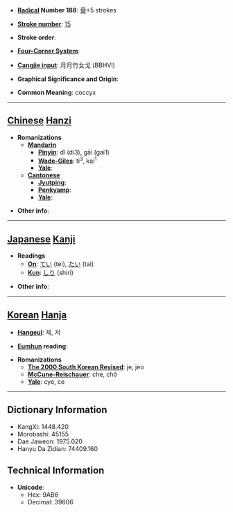 * '''[[Wiktionary:Chinese radical index| Radical]] Number 188''': [[Wiktionary:Chinese radical index 骨|骨]]+5 strokes

* '''[[Wiktionary:Chinese total strokes index|Stroke number]]''': [[Wiktionary:Chinese total strokes index 15|15]]

* '''Stroke order''': 

* '''[[Wiktionary:Chinese four corner index|Four-Corner System]]''': 

* '''[[Wiktionary:Chinese Cangjie index|Cangjie input]]''': 月月竹女戈 (BBHVI)

* '''Graphical Significance and Origin''': 

* '''Common Meaning''': coccyx

----

== [[Chinese]] [[Hanzi]] ==

* '''Romanizations'''
** '''[[Mandarin]]'''
*** '''[[Pinyin]]''': dǐ (di3), gāi (gai1)
*** '''[[Wade-Giles]]''': ti<sup>3</sup>, kai<sup>1</sup>
*** '''[[Yale]]''': 
** '''[[Cantonese]]'''
*** '''[[Jyutping]]''':
*** '''[[Penkyamp]]''': 
*** '''[[Yale]]''': 

* '''Other info''': 

----

== [[Japanese]] [[Kanji]] ==

* '''Readings'''
** '''[[On]]''': [[てい]] (tei), [[たい]] (tai)
** '''[[Kun]]''': [[しり]] (shiri)

* '''Other info''':  

----

== [[Korean]] [[Hanja]] ==

* '''[[Hangeul]]''': 제, 저

* '''[[Eumhun]] reading''': 

* '''Romanizations'''
** '''[[The 2000 South Korean Revised Romanization|The 2000 South Korean Revised]]''': je, jeo
** '''[[McCune-Reischauer]]''': che, chŏ
** '''[[Yale]]''': cye, ce

----

== Dictionary Information ==

* KangXi: 1448.420
* Morobashi: 45155
* Dae Jaweon: 1975.020
* Hanyu Da Zidian: 74409.160

== Technical Information ==

* '''Unicode''':
** Hex: 9AB6
** Decimal: 39606